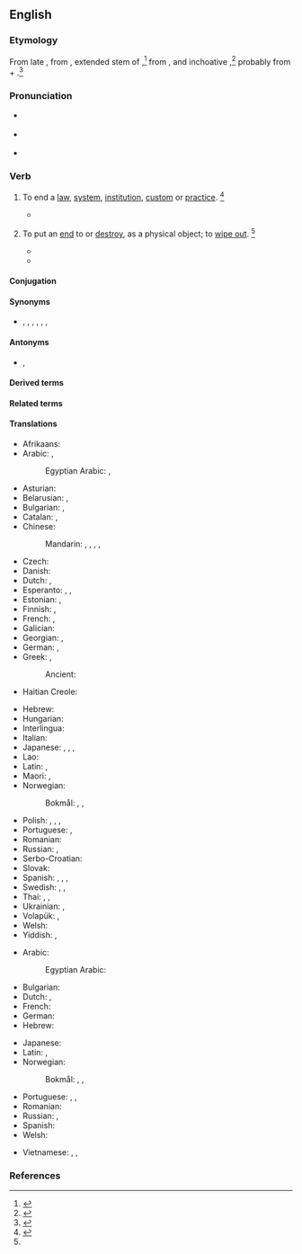 ==English==

===Etymology===
{{root|en|ine-pro|*h₂el- (grow)}}
From late {{inh|en|enm|abolisshen}}, from {{der|en|frm|aboliss-}}, extended stem of {{m|frm|abolir}},<ref>{{R:MED Online|abolisshen|v|MED137|20 October 2019|date=2018}}</ref> from {{der|en|la|aboleo|abolēre|to retard, check the growth of, (and by extension) destroy, abolish}}, and inchoative {{m|la|abolesco|abolēscere|to wither, vanish, cease}},<ref>{{R:RHCD|page=4}}</ref> probably from {{m|la|ab||from, away from}} + {{m|la|*oleo|*olēre|to increase, grow}}.<ref>{{R:MW3 1976|page=4}}</ref>

===Pronunciation===
* {{a|UK}} {{enPR|ə-bŏl'ĭsh}} {{IPA|en|/əˈbɒlɪʃ/}}
* {{a|US}} {{IPA|en|/əˈbɑl.ɪʃ/|/əˈbɑl.əʃ/}}
* {{audio|en|en-us-abolish.ogg|Audio (US)}}

===Verb===
{{en-verb|past2=abolisht|past2_qual=obsolete}}

# To end a [[law]], [[system]], [[institution]], [[custom]] or [[practice]]. {{defdate|First attested from around 1350 to 1470.}}<ref name=SOED>{{R:SOED5|page=6}}</ref>
#: {{ux|en|Slavery was '''abolished''' in the nineteenth century.}}
#* {{quote-book|en|year=2002|author=William Schabas|title=The abolition of the death penalty in international law|publisher=Cambridge University Press|section=title|passage=The '''abolition''' of the death penalty in international law}}
# {{lb|en|archaic}} To put an [[end]] to or [[destroy]], as a physical object; to [[wipe out]]. {{defdate|First attested from around 1350 to 1470.}}<ref name=SOED/>
#* {{quote-book|en|year=1590|title=The Faerie Queene|author=[[w:Edmund Spenser|Edmund Spenser]]|passage=And with thy blood '''abolish''' so reproachful blot.}}
#* {{quote-book|en|year=1892|title=The Marriage of Geraint|author=[[w:Alfred Tennyson|Alfred Tennyson]]|passage=His quick instinctive hand Caught at the hilt, as to '''abolish''' him.}}

====Conjugation====
{{en-conj-simple|es|old=1}}

====Synonyms====
* {{sense|to end a law, system, institution, custom or practice}} {{l|en|abrogate}}, {{l|en|annul}}, {{l|en|cancel}}, {{l|en|dissolve}}, {{l|en|nullify}}, {{l|en|repeal}}, {{l|en|revoke}}
<!-- what to do with this? WikiSaurus?
These words have in common the idea of setting aside by some [[overruling]] act.
* ''Abolish'' [[applies]] particularly to things of a permanent nature, such as institutions, usages, customs, etc.; as, to ''abolish'' [[monopolies]], [[serfdom]], slavery. ''Repeal'' [[describes]] the act by which the legislature of a state sets aside a law which it had previously [[enacted]].
* ''Abrogate'' was originally applied to the [[repeal]] of a law by the Roman people; and hence, when the power of making laws was [[usurped]] by the [[emperors]], the term was applied to ''their'' act of setting aside the laws. Thus it came to express that act by which a sovereign or an [[executive]] government sets aside laws, [[ordinances]], [[regulations]], [[treaties]], [[conventions]], etc.
* ''Revoke'' denotes the act of [[recalling]] some previous grant which [[conferred]], privilege, etc.; as, to ''revoke'' a decree, to ''revoke'' a power of [[attorney]], a promise, etc. Thus, also, we speak of the ''revocation'' of the [[Edict]] of [[Nantes]].
* ''Annul'' is used in a more general sense, denoting simply to make void; as, to ''annul'' a contract, to ''annul'' an agreement.
* ''Nullify'' is an old word applied to the setting of things aside either by force or by total [[disregard]]; as, to ''nullify'' an act of Congress.
* ''Cancel'' is to strike out or annul, by a [[deliberate]] exercise of power, something which has [[operative]] force. -->

====Antonyms====
* {{sense|to end a law, system, institution, custom or practice}} {{l|en|establish}}, {{l|en|found}}

====Derived terms====
{{col|en|4|{{l|en|abolishable|pos=adjective}}|{{l|en|abolisher|pos=noun}}|{{l|en|unabolish|pos=verb}} {{q|rare}}}}

====Related terms====
{{col-u|en|4|title=terms derived from Latin “abolēre”
|{{l|en|abolition|pos=noun}}|∴ {{l|en|abolitionist|pos=noun/adjective}}}}

====Translations====
{{trans-top|to end a law, system, institution, custom or practice}}
* Afrikaans: {{t|af|afskaf}}
* Arabic: {{t|ar|أَبْطَلَ}}, {{t|ar|أَلْغَى}}
*: Egyptian Arabic: {{t|arz|يبطل|tr=yebṭel|sc=Arab}}, {{t|arz|يلغي|tr=yelği|sc=Arab}}
* Asturian: {{t|ast|abolir}}
* Belarusian: {{t|be|касава́ць|impf}}, {{t|be|скасава́ць|pf}}
* Bulgarian: {{t+|bg|према́хвам}}, {{t+|bg|отменям}}
* Catalan: {{t+|ca|abolir}}, {{t+|ca|suprimir}}
* Chinese:
*: Mandarin: {{t+|cmn|取消|tr=qǔxiāo|sc=Hani}}, {{t+|cmn|廢除|sc=Hani}}, {{t+|cmn|废除|tr=fèichú|sc=Hani}}, {{t+|cmn|廢止|sc=Hani}}, {{t+|cmn|废止|tr=fèizhǐ|sc=Hani}}
* Czech: {{t+|cs|zrušit}}
* Danish: {{t+|da|afskaffe}}
* Dutch: {{t+|nl|afschaffen}}, {{t+|nl|opheffen}}
* Esperanto: {{t|eo|abolicii}}, {{t+|eo|forigi}}, {{t|eo|aboli}}
* Estonian: {{t|et|tühistama}}, {{t|et|kaotama}}
* Finnish: {{t+|fi|lakkauttaa}}, {{t+|fi|lopettaa}}
* French: {{t+|fr|abolir}}, {{t+|fr|supprimer}}
* Galician: {{t+|gl|abolir}}
* Georgian: {{t|ka|გაუქმება}}, {{t|ka|გაბათილება}}
* German: {{t+|de|abschaffen}}, {{t+|de|aufheben}}
* Greek: {{t+|el|καταργώ}}, {{t+|el|καταλύω}}
*: Ancient: {{t|grc|ἀναιρέω}}
* Haitian Creole: {{t|ht|aboli}}
{{trans-mid}}
* Hebrew: {{t|he|ביטל|tr=bitél}}
* Hungarian: {{t+|hu|eltöröl}}
* Interlingua: {{t|ia|abolir}}
* Italian: {{t+|it|abolire}}
* Japanese: {{t+|ja|止める|tr=yameru}}, {{t+|ja|無くす|tr=nakusu}}, {{t+|ja|廃止|tr=haishi suru|alt=廃止する|sc=Jpan}}, {{t+|ja|打破|tr=daha suru|alt=打破する|sc=Jpan}}
* Lao: {{t|lo|ລົບລ້າງ}}
* Latin: {{t+|la|aboleō}}, {{t|la|interimō}}
* Maori: {{t|mi|whakahorohoro}}, {{t|mi|whakakāhore}}
* Norwegian:
*: Bokmål: {{t|nb|abolere}}, {{t|nb|avskaffe}}, {{t+|nb|fjerne}}
* Polish: {{qualifier|a practice}} {{t+|pl|znosić|impf}}, {{t+|pl|znieść|pf}}, {{qualifier|a system}} {{t+|pl|obalać|impf}}, {{t+|pl|obalić|pf}}
* Portuguese: {{t+|pt|abolir}}, {{t+|pt|suprimir}}
* Romanian: {{t+|ro|aboli}}
* Russian: {{t+|ru|отменя́ть|impf}}, {{t+|ru|отмени́ть|pf}}
* Serbo-Croatian: {{t+|sh|ukidati}}
* Slovak: {{t|sk|zrušiť}}
* Spanish: {{t+|es|abolir}}, {{t+|es|suprimir}}, {{t+|es|abrogar}}, {{t+|es|quitar}}
* Swedish: {{t+|sv|avskaffa}}, {{t+|sv|överge}}, {{t+|sv|förkasta}}
* Thai: {{t+|th|เลิก}}, {{t+|th|ยกเลิก}}, {{t|th|ยุบเลิก|tr=yoob-lêrk}}
* Ukrainian: {{t+|uk|касува́ти|impf}}, {{t+|uk|скасува́ти|pf}}
* Volapük: {{t+|vo|säkibön}}, {{t+|vo|finidön}}
* Welsh: {{t+|cy|diddymu}}
* Yiddish: {{t|yi|בטל מאַכן|tr=botl makhn}}, {{t|yi|אָפּשאַפֿן|tr=ópshafn}}
{{trans-bottom}}

{{trans-top|to destroy}}
* Arabic: {{t|ar|دَمَر}}
*: Egyptian Arabic: {{t|arz|دمر|tr=damar|sc=Arab}}
* Bulgarian: {{t+|bg|унищожа́вам}}
* Dutch: {{t+|nl|vernietigen}}, {{t+|nl|buiten werking stellen}}
* French: {{t+|fr|détruire}}
* German: {{t+|de|vernichten}}
* Hebrew: {{t+|he|הרס|tr=harás}}
{{trans-mid}}
* Japanese: {{t+|ja|打破|alt=打破する|tr=daha suru}}
* Latin: {{t|la|interimō}}, {{t+|la|aboleō}}
* Norwegian:
*: Bokmål: {{t|nb|destruere}}, {{t+|nb|tilintetgjøre}}, {{t+|nb|ødelegge}}
* Portuguese: {{t+|pt|destroçar}}, {{t+|pt|arrasar}}, {{t|pt|[[acabar]] [[com]]}}
* Romanian: {{t+|ro|distruge}}
* Russian: {{t+|ru|уничтожа́ть|impf}}, {{t+|ru|уничто́жить|pf}}
* Spanish: {{t+|es|destrozar}}
* Welsh: {{t+|cy|dinistrio}}
{{trans-bottom}}

{{checktrans-top}}
* Vietnamese: {{t+check|vi|thủ tiêu}}, {{t+check|vi|bãi bỏ}}, {{t+check|vi|huỷ bỏ}}
{{trans-mid}}
{{trans-bottom}}

===References===
<references/>